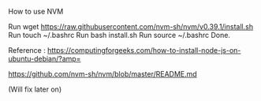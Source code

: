 How to use NVM

Run wget https://raw.githubusercontent.com/nvm-sh/nvm/v0.39.1/install.sh
Run touch ~/.bashrc
Run bash install.sh
Run source ~/.bashrc
Done.

Reference :
https://computingforgeeks.com/how-to-install-node-js-on-ubuntu-debian/?amp=

https://github.com/nvm-sh/nvm/blob/master/README.md

(Will fix later on)
